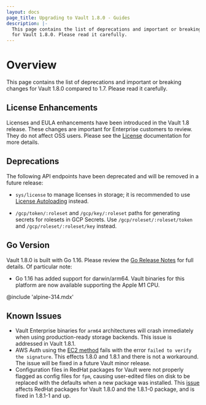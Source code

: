 ```yaml
---
layout: docs
page_title: Upgrading to Vault 1.8.0 - Guides
description: |-
  This page contains the list of deprecations and important or breaking changes
  for Vault 1.8.0. Please read it carefully.
---
```


# Overview

This page contains the list of deprecations and important or breaking changes
for Vault 1.8.0 compared to 1.7. Please read it carefully.

## License Enhancements

Licenses and EULA enhancements have been introduced in the Vault 1.8 release.
These changes are important for Enterprise customers to review. They do not affect
OSS users. Please see the [License](/docs/enterprise/license) documentation for more details.

## Deprecations

The following API endpoints have been deprecated and will be removed in a future release:

* `sys/license` to manage licenses in storage; it is recommended to use
   [License Autoloading](/docs/enterprise/license/autoloading) instead.

* `/gcp/token/:roleset` and `/gcp/key/:roleset` paths for generating secrets for rolesets
  in GCP Secrets. Use `/gcp/roleset/:roleset/token` and `/gcp/roleset/:roleset/key` instead.

## Go Version

Vault 1.8.0 is built with Go 1.16. Please review the [Go Release
Notes](https://golang.org/doc/go1.16) for full details. Of particular note:

- Go 1.16 has added support for darwin/arm64. Vault binaries for this platform are
  now available supporting the Apple M1 CPU.

@include 'alpine-314.mdx'

## Known Issues

- Vault Enterprise binaries for `arm64` architectures will crash immediately when using production-ready storage backends.  This issue is addressed in Vault 1.8.1.
- AWS Auth using the [EC2 method](https://www.vaultproject.io/docs/auth/aws#ec2-auth-method)
  fails with the error `failed to verify the signature`. This effects 1.8.0 and 1.8.1 and there
  is not a workaround. The issue will be fixed in a future Vault minor release.
- Configuration files in RedHat packages for Vault were not properly flagged as
  config files for `fpm`, causing user-edited files on disk to be replaced with
  the defaults when a new package was installed. This
  [issue](https://github.com/hashicorp/vault/issues/12275) affects RedHat
  packages for Vault 1.8.0 and the 1.8.1-0 package, and is fixed in 1.8.1-1 and up.
